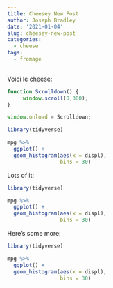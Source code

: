 ```yaml
---
title: Cheesey New Post
author: Joseph Bradley
date: '2021-01-04'
slug: cheesey-new-post
categories:
  - cheese
tags:
  - fromage
---
```


Voici le cheese:

```js
function Scrolldown() {
     window.scroll(0,300); 
}

window.onload = Scrolldown;
```


```r
library(tidyverse)

mpg %>%
  ggplot() +
  geom_histogram(aes(x = displ),
                 bins = 30)
```
Lots of it: 

```r
library(tidyverse)

mpg %>%
  ggplot() +
  geom_histogram(aes(x = displ),
                 bins = 30)
```

Here's some more:

```r
library(tidyverse)

mpg %>%
  ggplot() +
  geom_histogram(aes(x = displ),
                 bins = 30)
```
